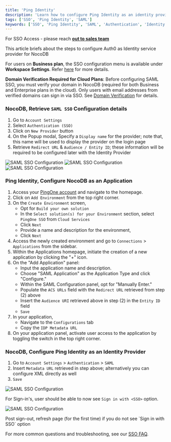 ```yaml
---
title: 'Ping Identity'
description: 'Learn how to configure Ping Identity as an identity provider for NocoDB.'
tags: ['SSO', 'Ping Identity', 'SAML']
keywords: ['SSO', 'Ping Identity', 'SAML', 'Authentication', 'Identity Provider']
---
```


<Callout type="info">For SSO Access - please reach [**out to sales team**](https://cal.com/nocodb)</Callout>

This article briefs about the steps to configure Auth0 as Identity service provider for NocoDB

<Callout type="info">For users on **Business plan**, the SSO configuration menu is available under **Workspace Settings**.
    Refer [here](/docs/product-docs/account-settings/authentication#business-plan) for more details.</Callout>

<Callout type="warning">**Domain Verification Required for Cloud Plans**: Before configuring SAML SSO, you must verify your domain in NocoDB (required for both Business and Enterprise plans in the cloud). Only users with email addresses from verified domains can sign in via SSO. See [Domain Verification](/docs/product-docs/account-settings/authentication#domain-verification-required-for-cloud-plans) for details.</Callout>

### NocoDB, Retrieve `SAML SSO` Configuration details
1. Go to `Account Settings`
2. Select `Authentication (SSO)`
3. Click on `New Provider` button
4. On the Popup modal, Specify a `Display name` for the provider; note that, this name will be used to display the provider on the login page
5. Retrieve `Redirect URL` & `Audience / Entity ID`; these information will be required to be configured later with the Identity Provider

![SAML SSO Configuration](/img/v2/account-settings/SSO-1.png)
![SAML SSO Configuration](/img/v2/account-settings/SAML-2.png)
![SAML SSO Configuration](/img/v2/account-settings/SAML-3.png)


### Ping Identity, Configure NocoDB as an Application
1. Access your [PingOne account](https://www.pingidentity.com/en/account/sign-on.html) and navigate to the homepage.
2. Click on `Add Environment` from the top right corner.
3. On the `Create Environment` screen,
   - Opt for `Build your own solution`
   - In the `Select solution(s) for your Environment` section, select `PingOne SSO` from `Cloud Services`
   - Click `Next`
   - Provide a name and description for the environment,
   - Click `Next`
4. Access the newly created environment and go to `Connections` > `Applications` from the sidebar.
5. Within the Applications homepage, initiate the creation of a new application by clicking the "+" icon.
6. On the "Add Application" panel:
   - Input the application name and description.
   - Choose "SAML Application" as the Application Type and click "Configure."
   - Within the SAML Configuration panel, opt for "Manually Enter."
   - Populate the `ACS URLs` field with the `Redirect URL` retrieved from step (2) above
   - Insert the `Audience URI` retrieved above in step (2) in the `Entity ID` field
   - `Save`
7. In your application,
   - Navigate to the `Configurations` tab
   - Copy the `IDP Metadata URL`
8. On your application panel, activate user access to the application by toggling the switch in the top right corner.


### NocoDB, Configure Ping Identity as an Identity Provider
1. Go to `Account Settings` > `Authentication` > `SAML`
2. Insert `Metadata URL` retrieved in step above; alternatively you can configure XML directly as well
3. `Save`

![SAML SSO Configuration](/img/v2/account-settings/SAML-4.png)

For Sign-in's, user should be able to now see `Sign in with <SSO>` option.

![SAML SSO Configuration](/img/v2/account-settings/SSO-SignIn.png)

<Callout type="note">
Post sign-out, refresh page (for the first time) if you do not see `Sign in with SSO` option
</Callout>

<Callout type="info">For more common questions and troubleshooting, see our [SSO FAQ](/docs/product-docs/account-settings/authentication/FAQs).</Callout>
